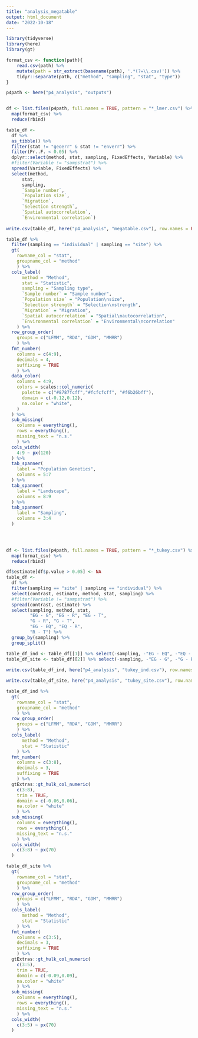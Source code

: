 ```yaml
---
title: "analysis_megatable"
output: html_document
date: "2022-10-18"
---
```

```r
library(tidyverse)
library(here)
library(gt)
```

```r
format_csv <- function(path){
    read.csv(path) %>%
    mutate(path = str_extract(basename(path), '.*(?=\\.csv)')) %>%
    tidyr::separate(path, c("method", "sampling", "stat", "type"))
}

p4path <- here("p4_analysis", "outputs")


df <- list.files(p4path, full.names = TRUE, pattern = "*_lmer.csv") %>%
  map(format_csv) %>%   
  reduce(rbind) 
```

```r

table_df <- 
  df %>%
  as_tibble() %>%
  filter(stat != "geoerr" & stat != "enverr") %>%
  filter(Pr..F. < 0.05) %>%
  dplyr::select(method, stat, sampling, FixedEffects, Variable) %>%
  #filter(Variable != "sampstrat") %>%
  spread(Variable, FixedEffects) %>%
  select(method,
      stat,
      sampling,
      `Sample number`,
      `Population size`, 
      `Migration`,
      `Selection strength`,
      `Spatial autocorrelation`,
      `Environmental correlation`)
  
write.csv(table_df, here("p4_analysis", "megatable.csv"), row.names = FALSE)

```


```r
table_df %>%
  filter(sampling == "individual" | sampling == "site") %>% 
  gt(
    rowname_col = "stat",
    groupname_col = "method"
    ) %>%
  cols_label(
      method = "Method",
      stat = "Statistic",
      sampling = "Sampling type",
      `Sample number` = "Sample number",
      `Population size` = "Population\nsize", 
      `Selection strength` = "Selection\nstrength",
      `Migration` = "Migration",
      `Spatial autocorrelation` = "Spatial\nautocorrelation",
      `Environmental correlation` = "Environmental\ncorrelation"
    ) %>%
  row_group_order(
    groups = c("LFMM", "RDA", "GDM", "MMRR")
    ) %>%
  fmt_number(
    columns = c(4:9),
    decimals = 4,
    suffixing = TRUE
    ) %>%
  data_color(
    columns = 4:9,
    colors = scales::col_numeric(
      palette = c("#8787fcff","#fcfcfcff", "#f6b26bff"),
      domain = c(-0.12,0.12),
      na.color = "white",
    )
  ) %>%
  sub_missing(
    columns = everything(),
    rows = everything(),
    missing_text = "n.s."
    ) %>%
  cols_width(
    4:9 ~ px(120)
  ) %>%
  tab_spanner(
    label = "Population Genetics",
    columns = 5:7
  ) %>%
  tab_spanner(
    label = "Landscape",
    columns = 8:9
  ) %>%
  tab_spanner(
    label = "Sampling",
    columns = 3:4
  )


  
```


```r

df <- list.files(p4path, full.names = TRUE, pattern = "*_tukey.csv") %>%
  map(format_csv) %>%   
  reduce(rbind) 

df$estimate[df$p.value > 0.05] <- NA
table_df <- 
  df %>%
  filter(sampling == "site" | sampling == "individual") %>%
  select(contrast, estimate, method, stat, sampling) %>%
  #filter(Variable != "sampstrat") %>%
  spread(contrast, estimate) %>%
  select(sampling, method, stat, 
         "EG - G", "EG - R", "EG - T", 
         "G - R", "G - T", 
         "EG - EQ", "EQ - R",
         "R - T") %>%
  group_by(sampling) %>%
  group_split()

table_df_ind <- table_df[[1]] %>% select(-sampling, -"EG - EQ", -"EQ - R")
table_df_site <- table_df[[2]] %>% select(-sampling, -"EG - G", -"G - R", -"G - T", -"R - T", -"EG - T")
  
write.csv(table_df_ind, here("p4_analysis", "tukey_ind.csv"), row.names = FALSE)

write.csv(table_df_site, here("p4_analysis", "tukey_site.csv"), row.names = FALSE)

```


```r

table_df_ind %>%
  gt(
    rowname_col = "stat",
    groupname_col = "method"
    ) %>%
  row_group_order(
    groups = c("LFMM", "RDA", "GDM", "MMRR")
    ) %>%
  cols_label(
      method = "Method",
      stat = "Statistic"
    ) %>% 
  fmt_number(
    columns = c(3:8),
    decimals = 3,
    suffixing = TRUE
    ) %>%
  gtExtras::gt_hulk_col_numeric(
    c(3:8), 
    trim = TRUE, 
    domain = c(-0.06,0.06),
    na.color = "white"
    ) %>%
  sub_missing(
    columns = everything(),
    rows = everything(),
    missing_text = "n.s."
    ) %>%
  cols_width(
    c(3:8) ~ px(70)
  ) 

```

```r

table_df_site %>%
  gt(
    rowname_col = "stat",
    groupname_col = "method"
    ) %>%
  row_group_order(
    groups = c("LFMM", "RDA", "GDM", "MMRR")
    ) %>%
  cols_label(
      method = "Method",
      stat = "Statistic"
    ) %>% 
  fmt_number(
    columns = c(3:5),
    decimals = 3,
    suffixing = TRUE
    ) %>%
  gtExtras::gt_hulk_col_numeric(
    c(3:5), 
    trim = TRUE, 
    domain = c(-0.09,0.09),
    na.color = "white"
    ) %>%
  sub_missing(
    columns = everything(),
    rows = everything(),
    missing_text = "n.s."
    ) %>%
  cols_width(
    c(3:5) ~ px(70)
  ) 
```